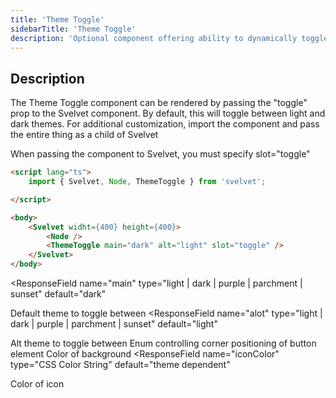 ```yaml
---
title: 'Theme Toggle'
sidebarTitle: 'Theme Toggle'
description: 'Optional component offering ability to dynamically toggle between themes'
---
```


## Description

The Theme Toggle component can be rendered by passing the "toggle" prop to the Svelvet component. By default, this will toggle between light and dark themes. For additional customization, import the component and pass the entire thing as a child of Svelvet

<Note>
  When passing the component to Svelvet, you must specify slot="toggle"
</Note>

```HTML
<script lang="ts">
	import { Svelvet, Node, ThemeToggle } from 'svelvet';

</script>

<body>
    <Svelvet widht={400} height={400}>
        <Node />
        <ThemeToggle main="dark" alt="light" slot="toggle" />
    </Svelvet>
</body>
```

<ResponseField
  name="main"
  type="light | dark | purple | parchment | sunset"
  default="dark"
>
  Default theme to toggle between
</ResponseField>
<ResponseField
  name="alot"
  type="light | dark | purple | parchment | sunset"
  default="light"
>
  Alt theme to toggle between
</ResponseField>
<ResponseField name="corner" type="NE | SE | NW | SW" default="NE">
  Enum controlling corner positioning of button element
</ResponseField>
<ResponseField name="bgColor" type="CSS Color String" default="theme dependent">
  Color of background
</ResponseField>
<ResponseField
  name="iconColor"
  type="CSS Color String"
  default="theme dependent"
>
  Color of icon
</ResponseField>
